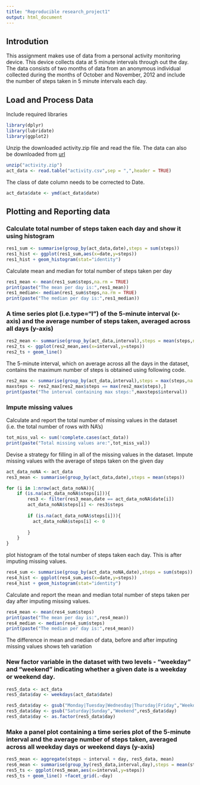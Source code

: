 ---
title: "Reproducible research_project1"
output: html_document
---
## Introdution
This assignment makes use of data from a personal activity monitoring device. This device collects data at 5 minute intervals through out the day. The data consists of two months of data from an anonymous individual collected during the months of October and November, 2012 and include the number of steps taken in 5 minute intervals each day.

## Load and Process Data
Include required libraries
```{r echo = TRUE, results='hide'}
library(dplyr)
library(lubridate)
library(ggplot2)
```

Unzip the downloaded activity.zip file and read the file. The data can also be downloaded from [url](https://d396qusza40orc.cloudfront.net/repdata%2Fdata%2Factivity.zip)

```{r echo = TRUE}
unzip("activity.zip")
act_data <- read.table("activity.csv",sep = ",",header = TRUE)
```

The class of date column needs to be corrected to Date.
```{r echo = TRUE}
act_data$date <- ymd(act_data$date)
```

## Plotting and Reporting data

### Calculate total number of steps taken each day and show it using histogram
```{r echo = TRUE}
res1_sum <- summarise(group_by(act_data,date),steps = sum(steps))
res1_hist <- ggplot(res1_sum,aes(x=date,y=steps))
res1_hist + geom_histogram(stat="identity")
```

Calculate mean and median for total number of steps taken per day
```{r echo = TRUE}
res1_mean <- mean(res1_sum$steps,na.rm = TRUE)
print(paste("The mean per day is:",res1_mean))
res1_median<- median(res1_sum$steps,na.rm = TRUE)
print(paste("The median per day is:",res1_median))
```

### A time series plot (i.e.type="l") of the 5-minute interval (x-axis) and the average number of steps taken, averaged across all days (y-axis)
```{r echo = TRUE}
res2_mean <- summarise(group_by(act_data,interval),steps = mean(steps,na.rm = TRUE))
res2_ts <- ggplot(res2_mean,aes(x=interval,y=steps))
res2_ts + geom_line()
```

The 5-minute interval, which on average across all the days in the dataset, contains the maximum number of steps is obtained using following code.
```{r echo = TRUE}
res2_max <- summarise(group_by(act_data,interval),steps = max(steps,na.rm = TRUE))
maxsteps <- res2_max[res2_max$steps == max(res2_max$steps),]
print(paste("The interval containing max steps:",maxsteps$interval))
```

### Impute missing values
Calculate and report the total number of missing values in the dataset (i.e. the total number of rows with NA's)
```{r echo = TRUE}
tot_miss_val <- sum(!complete.cases(act_data))
print(paste("Total missing values are:",tot_miss_val))
```

Devise a strategy for filling in all of the missing values in the dataset. Impute missing values with the average of steps taken on the given day
```{r echo = TRUE}
act_data_noNA <- act_data
res3_mean <- summarise(group_by(act_data,date),steps = mean(steps))

for (i in 1:nrow(act_data_noNA)){
    if (is.na(act_data_noNA$steps[i])){
        res3 <- filter(res3_mean,date == act_data_noNA$date[i])
        act_data_noNA$steps[i] <- res3$steps
        
        if (is.na(act_data_noNA$steps[i])){
          act_data_noNA$steps[i] <- 0
        
        }
    }
}
```

plot histogram of the total number of steps taken each day. This is after imputing missing values.
```{r echo = TRUE}
res4_sum <- summarise(group_by(act_data_noNA,date),steps = sum(steps))
res4_hist <- ggplot(res4_sum,aes(x=date,y=steps))
res4_hist + geom_histogram(stat="identity")
```

Calculate and report the mean and median total number of steps taken per day after imputing missing values.
```{r echo = TRUE}
res4_mean <- mean(res4_sum$steps)
print(paste("The mean per day is:",res4_mean))
res4_median <- median(res4_sum$steps)
print(paste("The median per day is:",res4_mean))
```

The difference in mean and median of data, before and after imputing missing values shows teh variation

### New factor variable in the dataset with two levels - "weekday" and "weekend" indicating whether a given date is a weekday or weekend day.
```{r echo = TRUE}
res5_data <- act_data
res5_data$day <- weekdays(act_data$date)

res5_data$day <- gsub("Monday|Tuesday|Wednesday|Thursday|Friday","Weekday",res5_data$day)
res5_data$day <- gsub("Saturday|Sunday","Weekend",res5_data$day)
res5_data$day <- as.factor(res5_data$day)
```

### Make a panel plot containing a time series plot of the 5-minute interval and the average number of steps taken, averaged across all weekday days or weekend days (y-axis)
```{r echo = TRUE}
res5_mean <- aggregate(steps ~ interval + day, res5_data, mean)
res6_mean <- summarise(group_by(res5_data,interval,day),steps = mean(steps,na.rm = TRUE))
res5_ts <- ggplot(res5_mean,aes(x=interval,y=steps))
res5_ts + geom_line() +facet_grid(.~day)
```
